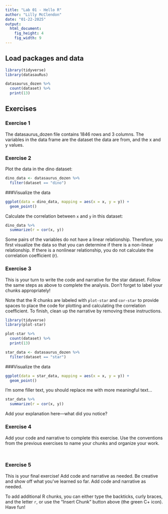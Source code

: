 ```yaml
---
title: "Lab 01 - Hello R"
author: "Lilly McClendon"
date: "01-22-2025"
output: 
  html_document: 
    fig_height: 4
    fig_width: 9
---
```


## Load packages and data

```r
library(tidyverse) 
library(datasauRus)

datasaurus_dozen %>%
  count(dataset) %>%
  print(13)

```

## Exercises

### Exercise 1

The datasaurus_dozen file contains 1846 rows and 3 columns. The variables in the data frame are the dataset the data are from, and the x and y values.  

### Exercise 2

Plot the data in the dino dataset:

```r
dino_data <- datasaurus_dozen %>%
  filter(dataset == "dino")
```
###Visualize the data 
```r
ggplot(data = dino_data, mapping = aes(x = x, y = y)) +
  geom_point()
```

Calculate the correlation between `x` and `y` in this dataset:

```r
dino_data %>%
  summarize(r = cor(x, y))
```

Some pairs of the variables do not have a linear relationship. Therefore, you first visualize the data so that you can determine if there is a non-linear relationship. If there is a nonlinear relationship, you do not calculate the correlation coefficient (r). 

### Exercise 3

This is your turn to write the code and narrative for the star dataset. Follow the same steps as above to complete the analysis. Don't forget to label your chunks appropriately!

Note that the R chunks are labeled with `plot-star` and `cor-star` to provide spaces to place the code for plotting and calculating the correlation coefficient.
To finish, clean up the narrative by removing these instructions.

```r
library(tidyverse) 
library(plot-star)

plot-star %>%
  count(dataset) %>%
  print(13)
```

```r
star_data <- datasaurus_dozen %>%
  filter(dataset == "star")
```

###Visualize the data 
```r
ggplot(data = star_data, mapping = aes(x = x, y = y)) +
  geom_point()
```


I'm some filler text, you should replace me with more meaningful text...

```r
star_data %>%
  summarize(r = cor(x, y))
```
Add your explanation here—what did you notice?


### Exercise 4

Add your code and narrative to complete this exercise. Use the conventions from the previous exercises to name your chunks and organize your work.

```r

```

```r

```

### Exercise 5

This is your final exercise! Add code and narrative as needed. Be creative and show off what you’ve learned so far.
Add code and narrative as needed.

To add additional R chunks, you can either type the backticks, curly braces, and the letter `r`, or use the "Insert Chunk" button above (the green C+ icon). Have fun!


